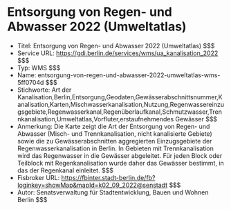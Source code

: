 # Entsorgung von Regen- und Abwasser 2022 (Umweltatlas)
- Titel: Entsorgung von Regen- und Abwasser 2022 (Umweltatlas) $$$
- Service URL: https://gdi.berlin.de/services/wms/ua_kanalisation_2022 $$$
- Typ: WMS $$$
- Name: entsorgung-von-regen-und-abwasser-2022-umweltatlas-wms-5ff0704d $$$
- Stichworte: Art der Kanalisation,Berlin,Entsorgung,Geodaten,Gewässerabschnittsnummer,Kanalisation,Karten,Mischwasserkanalisation,Nutzung,Regenwassereinzugsgebiete,Regenwasserkanal,Regenüberlaufkanal,Schmutzwasser,Trennkanalisation,Umweltatlas,Vorfluter,erstaufnehmendes Gewässer $$$
- Anmerkung: Die Karte zeigt die Art der Entsorgung von Regen- und Abwasser (Misch- und Trennkanalisation, nicht kanalisierte Gebiete) sowie die zu Gewässerabschnitten aggregierten Einzugsgebiete der Regenwasserkanalisation in Berlin.
In Gebieten mit Trennkanalisation wird das Regenwasser in die Gewässer abgeleitet. Für jeden Block oder Teilblock mit Regenkanalisation wurde daher das Gewässer bestimmt, in das der Regenkanal einleitet. $$$
- Fisbroker URL: https://fbinter.stadt-berlin.de/fb?loginkey=showMap&mapId=k02_09_2022@senstadt $$$
- Autor: Senatsverwaltung für Stadtentwicklung, Bauen und Wohnen Berlin $$$
